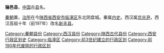 '''骊邑县'''，[[中国|中国]]古[[县|县]]名。

[[秦朝|秦朝]]置，[[治所|治所]]在今[[陕西省|陕西省]][[西安市|西安市]][[临潼区|临潼区]]东北阴盘城。秦属[[内史|内史]]。西汉属[[京兆尹|京兆尹]]。西汉高祖十年（前197年）改名[[新豐縣_(漢朝)|新丰县]]。 

{{陕西行政区划小作品}}
{{DEFAULTSORT:L}}
[[Category:秦朝县份|Category:秦朝县份]]
[[Category:西汉县份|Category:西汉县份]]
[[Category:陕西古代县份|Category:陕西古代县份]]
[[Category:西安行政区划史|Category:西安行政区划史]]
[[Category:临潼区|Category:临潼区]]
[[Category:前3世纪建立的行政区划|Category:前3世纪建立的行政区划]]
[[Category:前190年代废除的行政区划|Category:前190年代废除的行政区划]]